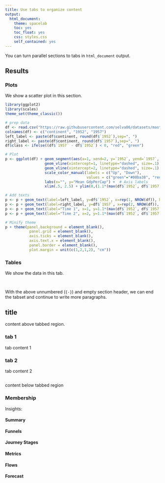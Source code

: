 ```yaml
---
title: Use tabs to organize content
output:
  html_document: 
    theme: spacelab
    toc: yes
    toc_float: yes
    css: styles.css
    self_contained: yes
---
```

You can turn parallel sections to tabs in `html_document` output.

## Results {.tabset .tabset-fade .tabset-pills}

### Plots

We show a scatter plot in this section.

```r
library(ggplot2)
library(scales)
theme_set(theme_classic())

# prep data
df <- read.csv("https://raw.githubusercontent.com/selva86/datasets/master/gdppercap.csv")
colnames(df) <- c("continent", "1952", "1957")
left_label <- paste(df$continent, round(df$`1952`),sep=", ")
right_label <- paste(df$continent, round(df$`1957`),sep=", ")
df$class <- ifelse((df$`1957` - df$`1952`) < 0, "red", "green")

# Plot
p <- ggplot(df) + geom_segment(aes(x=1, xend=2, y=`1952`, yend=`1957`, col=class), size=.75, show.legend=F) + 
                  geom_vline(xintercept=1, linetype="dashed", size=.1) + 
                  geom_vline(xintercept=2, linetype="dashed", size=.1) +
                  scale_color_manual(labels = c("Up", "Down"), 
                                     values = c("green"="#00ba38", "red"="#f8766d")) +  # color of lines
                  labs(x="", y="Mean GdpPerCap") +  # Axis labels
                  xlim(.5, 2.5) + ylim(0,(1.1*(max(df$`1952`, df$`1957`))))  # X and Y axis limits

# Add texts
p <- p + geom_text(label=left_label, y=df$`1952`, x=rep(1, NROW(df)), hjust=1.1, size=3.5)
p <- p + geom_text(label=right_label, y=df$`1957`, x=rep(2, NROW(df)), hjust=-0.1, size=3.5)
p <- p + geom_text(label="Time 1", x=1, y=1.1*(max(df$`1952`, df$`1957`)), hjust=1.2, size=5)  # title
p <- p + geom_text(label="Time 2", x=2, y=1.1*(max(df$`1952`, df$`1957`)), hjust=-0.1, size=5)  # title

# Minify theme
p + theme(panel.background = element_blank(), 
           panel.grid = element_blank(),
           axis.ticks = element_blank(),
           axis.text.x = element_blank(),
           panel.border = element_blank(),
           plot.margin = unit(c(1,2,1,2), "cm"))
```

### Tables

We show the data in this tab.

```r

```

## {-}

With the above unnumbered (`{-}`) and empty section header,
we can end the tabset and continue to write more paragraphs.


## title {.tabset .tabset-fade} 
content above tabbed region.

### tab 1 

tab content 1

### tab 2

tab content 2

## {.unlisted .unnumbered}

content below tabbed region

### Membership {.tabset}

Insights:

#### Summary



#### Funnels


#### Journey Stages


#### Metrics


#### Flows


#### Forecast

### {-}